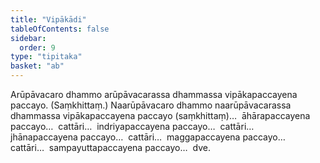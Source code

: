 ```yaml
---
title: "Vipākādi"
tableOfContents: false
sidebar:
  order: 9
type: "tipitaka"
basket: "ab"
---
```



<DynamicBreadcrumb />

<Division number="289">

<Paragraph number="4695">
Arūpāvacaro dhammo arūpāvacarassa dhammassa vipākapaccayena paccayo. (Saṃkhittaṃ.)
</Paragraph>

<Paragraph number="4696">
Naarūpāvacaro dhammo naarūpāvacarassa dhammassa vipākapaccayena paccayo (saṃkhittaṃ)…  āhārapaccayena paccayo…  cattāri…  indriyapaccayena paccayo…  cattāri…  jhānapaccayena paccayo…  cattāri…  maggapaccayena paccayo…  cattāri…  sampayuttapaccayena paccayo…  dve.
</Paragraph>
</Division>